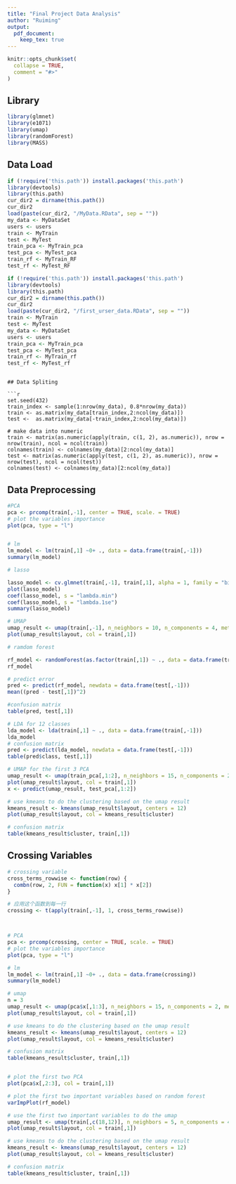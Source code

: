 ```yaml
---
title: "Final Project Data Analysis"
author: "Ruiming"
output: 
  pdf_document:
    keep_tex: true
---
```


```r
knitr::opts_chunk$set(
  collapse = TRUE,
  comment = "#>"
)
```

## Library

```r
library(glmnet)
library(e1071)
library(umap)
library(randomForest)
library(MASS)
```

## Data Load

```r
if (!require('this.path')) install.packages('this.path')
library(devtools)
library(this.path)
cur_dir2 = dirname(this.path())
cur_dir2
load(paste(cur_dir2, "/MyData.RData", sep = ""))
my_data <- MyDataSet
users <- users
train <- MyTrain
test <- MyTest
train_pca <- MyTrain_pca
test_pca <- MyTest_pca
train_rf <- MyTrain_RF
test_rf <- MyTest_RF
```

```r
if (!require('this.path')) install.packages('this.path')
library(devtools)
library(this.path)
cur_dir2 = dirname(this.path())
cur_dir2
load(paste(cur_dir2, "/first_urser_data.RData", sep = ""))
train <- MyTrain
test <- MyTest
my_data <- MyDataSet
users <- users
train_pca <- MyTrain_pca
test_pca <- MyTest_pca
train_rf <- MyTrain_rf
test_rf <- MyTest_rf
```
```

## Data Spliting

```r
set.seed(432)
train_index <- sample(1:nrow(my_data), 0.8*nrow(my_data))
train <- as.matrix(my_data[train_index,2:ncol(my_data)])
test <-  as.matrix(my_data[-train_index,2:ncol(my_data)])

# make data into numeric
train <- matrix(as.numeric(apply(train, c(1, 2), as.numeric)), nrow = nrow(train), ncol = ncol(train))
colnames(train) <- colnames(my_data)[2:ncol(my_data)]
test <- matrix(as.numeric(apply(test, c(1, 2), as.numeric)), nrow = nrow(test), ncol = ncol(test))
colnames(test) <- colnames(my_data)[2:ncol(my_data)]
```

## Data Preprocessing


```r
#PCA
pca <- prcomp(train[,-1], center = TRUE, scale. = TRUE)
# plot the variables importance
plot(pca, type = "l")
```

```r
```

```r
# lm 
lm_model <- lm(train[,1] ~0+ ., data = data.frame(train[,-1]))
summary(lm_model)
```

```r
# lasso

lasso_model <- cv.glmnet(train[,-1], train[,1], alpha = 1, family = "binomial", nfolds = 15)
plot(lasso_model)
coef(lasso_model, s = "lambda.min")
coef(lasso_model, s = "lambda.1se")
summary(lasso_model)
```

```r
# UMAP
umap_result <- umap(train[,-1], n_neighbors = 10, n_components = 4, metric = "euclidean")
plot(umap_result$layout, col = train[,1])
```

```r
# ramdom forest

rf_model <- randomForest(as.factor(train[,1]) ~ ., data = data.frame(train[,-1]))
rf_model

# predict error
pred <- predict(rf_model, newdata = data.frame(test[,-1]))
mean((pred - test[,1])^2)

#confusion matrix
table(pred, test[,1])
```

```r
# LDA for 12 classes
lda_model <- lda(train[,1] ~ ., data = data.frame(train[,-1]))
lda_model
# confusion matrix
pred <- predict(lda_model, newdata = data.frame(test[,-1]))
table(pred$class, test[,1])
```


```r
# UMAP for the first 3 PCA
umap_result <- umap(train_pca[,1:2], n_neighbors = 15, n_components = 2, metric = "euclidean")
plot(umap_result$layout, col = train[,1])
x <- predict(umap_result, test_pca[,1:2])

# use kmeans to do the clustering based on the umap result
kmeans_result <- kmeans(umap_result$layout, centers = 12)
plot(umap_result$layout, col = kmeans_result$cluster)

# confusion matrix
table(kmeans_result$cluster, train[,1])
```


## Crossing Variables
```r
# crossing variable 
cross_terms_rowwise <- function(row) {
  combn(row, 2, FUN = function(x) x[1] * x[2])
}

# 应用这个函数到每一行
crossing <- t(apply(train[,-1], 1, cross_terms_rowwise))



# PCA
pca <- prcomp(crossing, center = TRUE, scale. = TRUE)
# plot the variables importance
plot(pca, type = "l")
```

```r
# lm
lm_model <- lm(train[,1] ~0+ ., data = data.frame(crossing))
summary(lm_model)
```

```r
# umap
n = 3
umap_result <- umap(pca$x[,1:3], n_neighbors = 15, n_components = 2, metric = "euclidean")
plot(umap_result$layout, col = train[,1])

# use kmeans to do the clustering based on the umap result
kmeans_result <- kmeans(umap_result$layout, centers = 12)
plot(umap_result$layout, col = kmeans_result$cluster)

# confusion matrix
table(kmeans_result$cluster, train[,1])
```

```r
```

```r
# plot the first two PCA
plot(pca$x[,2:3], col = train[,1])


```

```r
# plot the first two important variables based on random forest
varImpPlot(rf_model)

# use the first two important variables to do the umap
umap_result <- umap(train[,c(18,12)], n_neighbors = 5, n_components = 4, metric = "euclidean")
plot(umap_result$layout, col = train[,1])

# use kmeans to do the clustering based on the umap result
kmeans_result <- kmeans(umap_result$layout, centers = 12)
plot(umap_result$layout, col = kmeans_result$cluster)

# confusion matrix
table(kmeans_result$cluster, train[,1])
```

```r
```

```r


```

```r
```

```r
```

```r
```

```r
```

```r
```





